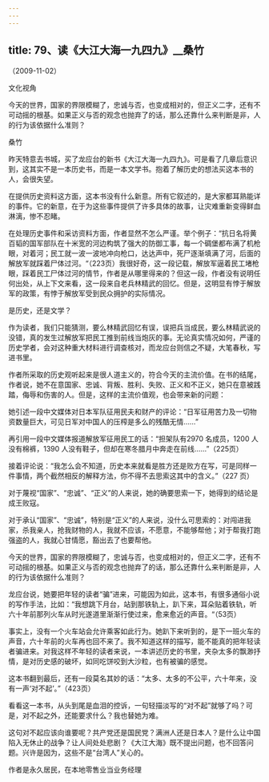 ```yaml
---
---
---
```

title: 79、读《大江大海一九四九》__桑竹
---




（2009-11-02）

文化视角

今天的世界，国家的界限模糊了，忠诚与否，也变成相对的，但正义二字，还有不可动摇的根基。如果正义与否的观念也抛弃了的话，那么还靠什么来判断是非，人的行为该依据什么准则？

桑竹

昨天特意去书城，买了龙应台的新书《大江大海一九四九》。可是看了几章后意识到，这其实不是一本历史书，而是一本文学书。抱着了解历史的想法买这本书的人，会很失望。

在提供历史资料这方面，这本书没有什么新意。所有它叙述的，是大家都耳熟能详的事件。它的新意，在于为这些事件提供了许多具体的故事，让灾难重新变得鲜血淋漓，惨不忍睹。

在处理历史事件和采访资料方面，作者显然不怎么严谨。举个例子：“抗日名将黄百韬的国军部队在十米宽的河边构筑了强大的防御工事，每一个碉堡都布满了机枪眼，对着河；民工就一波一波地冲向枪口，达达声中，死尸逐渐填满了河，后面的解放军就踩着尸体过河。“（223页）我很好奇，这一段记载，解放军逼着民工堵枪眼，踩着民工尸体过河的情节，作者是从哪里得来的？但这一段，作者没有说明任何出处，从上下文来看，这一段来自老兵林精武的回忆。但是，这明显有悖于解放军的政策，有悖于解放军受到民众拥护的实际情况。

是历史，还是文学？

作为读者，我们只能猜测，要么林精武回忆有误，误把兵当成民，要么林精武说的没错，真的发生过解放军把民工推到前线当炮灰的事。无论真实情况如何，严谨的历史学者，会对这种重大材料进行调查核对，而龙应台则信之不疑，大笔春秋，写进书里。

作者所采取的历史观听起来是很人道主义的，符合今天的主流价值。在书的结尾，作者说，她不在意国家、忠诚、背叛、胜利、失败、正义和不正义，她只在意被践踏，侮辱和伤害的人。但是，这样的主流价值观，也会带来新的问题：

她引述一段中文媒体对日本军队征用民夫和财产的评论：“日军征用苦力及一切物资数量巨大，可见日军对中国人的压榨是多么的残酷无情……”

再引用一段中文媒体报道解放军征用民工的话：“担架队有2970 名成员，1200 人没有棉裤，1390 人没有鞋子，但却在寒冬腊月中奔走在前线……”（225页）

接着评论说：“我怎么会不知道，历史本来就看是胜方还是败方在写，可是同样一件事情，两个截然相反的解释方法，你不得不去思索这其中的含义。”（227 页）

对于蔑视“国家”、“忠诚”、“正义”的人来说，她的确要思索一下，她得到的结论是成王败寇。

对于承认“国家”、“忠诚”，特别是“正义”的人来说，没什么可思索的：对闯进我家，杀我亲人，抢我财物的人，我就不应该，不愿意，不能够帮他；对于帮我打跑强盗的人，我就心甘情愿，豁出去了也要帮他。

今天的世界，国家的界限模糊了，忠诚与否，也变成相对的，但正义二字，还有不可动摇的根基。如果正义与否的观念也抛弃了的话，那么还靠什么来判断是非，人的行为该依据什么准则？

龙应台说，她要把年轻的读者“骗”进来，可能因为如此，这本书，有很多通俗小说的写作手法，比如：“我想跳下月台，站到那铁轨上，趴下来，耳朵贴着铁轨，听六十年前那列火车从时光遂道里渐渐行使过来，愈来愈近的声音。“（53页）

事实上，没有一个火车站会允许乘客如此行为。她趴下来听到的，是下一班火车的声音，六十年前的火车再也回不来了。我不知道这样的描写，能不能真的把年轻读者骗进来。对我这样不年轻的读者来说，一本讲述历史的书里，夹杂太多的飘渺抒情，是对历史感的破坏，如同吃饼咬到大沙粒，也有被骗的感觉。

这本书翻到最后，还有一段莫名其妙的话：“太多、太多的不公平，六十年来，没有一声‘对不起’。”（423页）

看看这一本书，从头到尾是血泪的控诉，一句轻描淡写的“对不起”就够了吗？可是，对不起之外，还能要求什么？我也替她为难。

这句对不起应该向谁要呢？共产党还是国民党？满洲人还是日本人？是什么让中国陷入无休止的战争？让人间处处悲剧？《大江大海》既不提出问题，也不回答问题。兴许是因为，这些不是“台湾人”关心的。

作者是永久居民，在本地零售业当业务经理